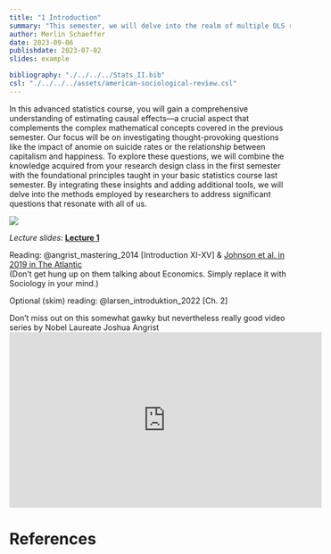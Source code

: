```yaml
---
title: "1 Introduction"
summary: "This semester, we will delve into the realm of multiple OLS regression and its application in estimating causal effects."
author: Merlin Schaeffer
date: 2023-09-06
publishdate: 2023-07-02
slides: example

bibliography: "./../../../Stats_II.bib"
csl: "./../../../assets/american-sociological-review.csl"
---
```


In this advanced statistics course, you will gain a comprehensive understanding of estimating causal effects—a crucial aspect that complements the complex mathematical concepts covered in the previous semester. Our focus will be on investigating thought-provoking questions like the impact of anomie on suicide rates or the relationship between capitalism and happiness. To explore these questions, we will combine the knowledge acquired from your research design class in the first semester with the foundational principles taught in your basic statistics course last semester. By integrating these insights and adding additional tools, we will delve into the methods employed by researchers to address significant questions that resonate with all of us.

![](https://www.emirates247.com/polopoly_fs/1.454782.1452311744!/image/image.jpg)

*Lecture slides*: [**Lecture 1**](/Lectures/1-Intro/1-Introduction.html)

Reading: @angrist_mastering_2014[Introduction XI-XV] & [Johnson et al. in 2019 in The Atlantic](https://www.theatlantic.com/science/archive/2019/12/vietnam-draft-lotteries-were-scientific-experiment/602842/) <br> (Don't get hung up on them talking about Economics. Simply replace it with Sociology in your mind.)

Optional (skim) reading: @larsen_introduktion_2022[Ch. 2]

Don't miss out on this somewhat gawky but nevertheless really good video series by Nobel Laureate Joshua Angrist
<iframe width="560" height="315" src="https://www.youtube.com/embed/WwW8y5dZs80" title="YouTube video player" frameborder="0" allow="accelerometer; autoplay; clipboard-write; encrypted-media; gyroscope; picture-in-picture" allowfullscreen></iframe>

# References
